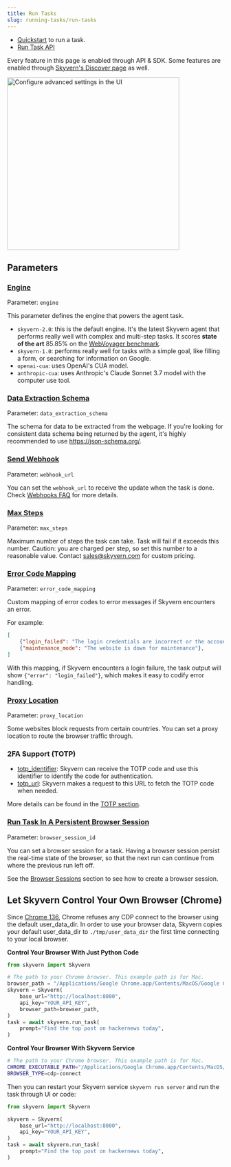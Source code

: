 ```yaml
---
title: Run Tasks
slug: running-tasks/run-tasks
---
```


- [Quickstart](/getting-started/quickstart) to run a task.
- [Run Task API](/api-reference/api-reference/agent/run-task)

Every feature in this page is enabled through API & SDK. Some features are enabled through [Skyvern's Discover page](https://app.skyvern.com/discover) as well.
 
<Frame caption="Run Task UI">
<img src="../images/run_tasks/ui_run_task.png" alt="Configure advanced settings in the UI" width="400" />
</Frame>

## Parameters

### [Engine](/api-reference/api-reference/agent/run-task#request.body.engine)

Parameter: `engine`

This parameter defines the engine that powers the agent task.

- `skyvern-2.0`: this is the default engine. It's the latest Skyvern agent that performs really well with complex and multi-step tasks. It scores **state of the art** 85.85% on the [WebVoyager benchmark](https://blog.skyvern.com/skyvern-2-0-state-of-the-art-web-navigation-with-85-8-on-webvoyager-eval/).
- `skyvern-1.0`: performs really well for tasks with a simple goal, like filling a form, or searching for information on Google.
- `openai-cua`: uses OpenAI's CUA model.
- `anthropic-cua`: uses Anthropic's Claude Sonnet 3.7 model with the computer use tool.


### [Data Extraction Schema](/api-reference/api-reference/agent/run-task#request.body.data_extraction_schema)

Parameter: `data_extraction_schema`

The schema for data to be extracted from the webpage. If you're looking for consistent data schema being returned by the agent, it's highly recommended to use https://json-schema.org/.

### [Send Webhook](/api-reference/api-reference/agent/run-task#request.body.webhook_url)

Parameter: `webhook_url`

You can set the `webhook_url` to receive the update when the task is done. Check [Webhooks FAQ](/running-tasks/webhooks-faq) for more details.

### [Max Steps](/api-reference/api-reference/agent/run-task#request.body.max_steps)

Parameter: `max_steps`

Maximum number of steps the task can take. Task will fail if it exceeds this number. Caution: you are charged per step, so set this number to a reasonable value. Contact sales@skyvern.com for custom pricing.

### [Error Code Mapping](/api-reference/api-reference/agent/run-task#request.body.error_code_mapping)

Parameter: `error_code_mapping`

Custom mapping of error codes to error messages if Skyvern encounters an error.

For example:
```json
[
    {"login_failed": "The login credentials are incorrect or the account is locked"},
    {"maintenance_mode": "The website is down for maintenance"},
]
```
With this mapping, if Skyvern encounters a login failure, the task output will show `{"error": "login_failed"}`, which makes it easy to codify error handling.

### [Proxy Location](/api-reference/api-reference/agent/run-task#request.body.proxy_location)

Parameter: `proxy_location`

Some websites block requests from certain countries. You can set a proxy location to route the browser traffic through.

### 2FA Support (TOTP)
- [totp_identifier](/api-reference/api-reference/agent/run-task#request.body.totp_identifier): Skyvern can receive the TOTP code and use this identifier to identify the code for authentication.
- [totp_url](/api-reference/api-reference/agent/run-task#request.body.totp_url): Skyvern makes a request to this URL to fetch the TOTP code when needed.

More details can be found in the [TOTP section](/credentials/totp).

### [Run Task In A Persistent Browser Session](/api-reference/api-reference/agent/run-task#request.body.browser_session_id)
Parameter: `browser_session_id`

You can set a browser session for a task. Having a browser session persist the real-time state of the browser, so that the next run can continue from where the previous run left off.

See the [Browser Sessions](/browser-sessions/introduction) section to see how to create a browser session.

## Let Skyvern Control Your Own Browser (Chrome) 
<Warning>Since [Chrome 136](https://developer.chrome.com/blog/remote-debugging-port), Chrome refuses any CDP connect to the browser using the default user_data_dir. In order to use your browser data, Skyvern copies your default user_data_dir to `./tmp/user_data_dir` the first time connecting to your local browser.</Warning>

**Control Your Browser With Just Python Code**
```python
from skyvern import Skyvern

# The path to your Chrome browser. This example path is for Mac.
browser_path = "/Applications/Google Chrome.app/Contents/MacOS/Google Chrome"
skyvern = Skyvern(
	base_url="http://localhost:8000",
	api_key="YOUR_API_KEY",
	browser_path=browser_path,
)
task = await skyvern.run_task(
	prompt="Find the top post on hackernews today",
)
```

**Control Your Browser With Skyvern Service** 
```bash
# The path to your Chrome browser. This example path is for Mac.
CHROME_EXECUTABLE_PATH="/Applications/Google Chrome.app/Contents/MacOS/Google Chrome"
BROWSER_TYPE=cdp-connect
```

Then you can restart your Skyvern service `skyvern run server` and run the task through UI or code:
```python
from skyvern import Skyvern

skyvern = Skyvern(
	base_url="http://localhost:8000",
	api_key="YOUR_API_KEY",
)
task = await skyvern.run_task(
	prompt="Find the top post on hackernews today",
)
```